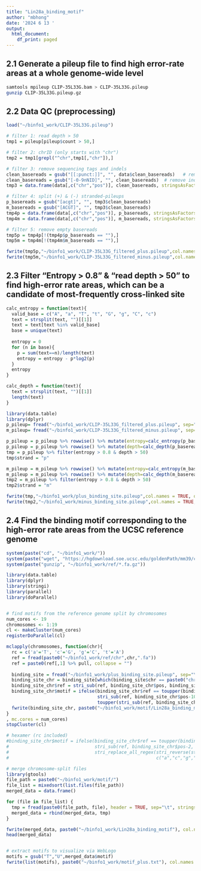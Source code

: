```yaml
---
title: "Lin28a_binding_motif"
author: "mbhong"
date: '2024 6 13 '
output:
  html_document:
    df_print: paged
---
```



## 2.1 Generate a pileup file to find high error-rate areas at a whole genome-wide level
```bash

samtools mpileup CLIP-35L33G.bam > CLIP-35L33G.pileup
gunzip CLIP-35L33G.pileup.gz
```


## 2.2 Data QC (preprocessing)
```r

load("~/binfo1_work/CLIP-35L33G.pileup")

# filter 1: read depth > 50
tmp1 = pileup[pileup$count > 50,]

# filter 2: chrID (only starts with "chr")
tmp2 = tmp1[grepl("^chr",tmp1[,"chr"]),]

# filter 3: remove sequencing tags and indels
clean_basereads = gsub("[[:punct:]]", "", data$clean_basereads)   # remove tags
clean_basereads = gsub("[-0-9nNID]", "", clean_basereads)  # remove indels
tmp3 = data.frame(data[,c("chr","pos")], clean_basereads, stringsAsFactors=FALSE)

# filter 4: split (+) & (-) stranded-pileups
p_basereads = gsub("[acgt]", "", tmp3$clean_basereads)
m_basereads = gsub("[ACGT]", "", tmp3$clean_basereads)
tmp4p = data.frame(data[,c("chr","pos")], p_basereads, stringsAsFactors=FALSE)
tmp4m = data.frame(data[,c("chr","pos")], m_basereads, stringsAsFactors=FALSE)

# filter 5: remove empty basereads
tmp5p = tmp4p[!(tmp4p$p_basereads == ""),]
tmp5m = tmp4m[!(tmp4m$m_basereads == ""),]

fwrite(tmp5p,"~/binfo1_work/CLIP-35L33G_filtered_plus.pileup",col.names = TRUE, quote = FALSE, sep="\t")
fwrite(tmp5m,"~/binfo1_work/CLIP-35L33G_filtered_minus.pileup",col.names = TRUE, quote = FALSE, sep="\t")
```


## 2.3 Filter "Entropy > 0.8" & "read depth > 50" to find high-error rate areas, which can be a candidate of most-frequently cross-linked site
```r

calc_entropy = function(text){
  valid_base = c("A", "a", "T", "t", "G", "g", "C", "c")
  text = strsplit(text, "")[[1]]
  text = text[text %in% valid_base]
  base = unique(text)
  
  entropy = 0
  for (n in base){
    p = sum(text==n)/length(text)
    entropy = entropy - p*log2(p)
  }
  entropy
}

calc_depth = function(text){
  text = strsplit(text, "")[[1]]
  length(text)
}
```

```r
library(data.table)
library(dplyr)
p_pileup= fread("~/binfo1_work/CLIP-35L33G_filtered_plus.pileup", sep="\t", header=TRUE, stringsAsFactors=FALSE) %>% as.data.frame()
m_pileup= fread("~/binfo1_work/CLIP-35L33G_filtered_minus.pileup", sep="\t", header=TRUE, stringsAsFactors=FALSE) %>% as.data.frame()

p_pileup = p_pileup %>% rowwise() %>% mutate(entropy=calc_entropy(p_basereads))
p_pileup = p_pileup %>% rowwise() %>% mutate(depth=calc_depth(p_basereads))
tmp = p_pileup %>% filter(entropy > 0.8 & depth > 50)
tmp$strand = "p"

m_pileup = m_pileup %>% rowwise() %>% mutate(entropy=calc_entropy(m_basereads))
m_pileup = m_pileup %>% rowwise() %>% mutate(depth=calc_depth(m_basereads))
tmp2 = m_pileup %>% filter(entropy > 0.8 & depth > 50)
tmp2$strand = "m"

fwrite(tmp,"~/binfo1_work/plus_binding_site.pileup",col.names = TRUE, quote = FALSE, sep="\t")
fwrite(tmp2,"~/binfo1_work/minus_binding_site.pileup",col.names = TRUE, quote = FALSE, sep="\t")
```


## 2.4 Find the binding motif corresponding to the high-error rate areas from the UCSC reference genome
```r
system(paste("cd", "~/binfo1_work/"))
system(paste("wget", "https://hgdownload.soe.ucsc.edu/goldenPath/mm39/chromosomes/chr*.fa.gz"))
system(paste("gunzip", "~/binfo1_work/ref/*.fa.gz"))
```

```r

library(data.table)
library(dplyr)
library(stringi)
library(parallel)
library(doParallel)


# find motifs from the reference genome split by chromosomes
num_cores <- 19
chromosomes <- 1:19
cl <- makeCluster(num_cores)
registerDoParallel(cl)

mclapply(chromosomes, function(chr){
  rc = c('a'='T', 'c'='G', 'g'='C', 't'='A')
  ref = fread(paste0("~/binfo1_work/ref/chr",chr,".fa"))
  ref = paste0(ref[,1] %>% pull, collapse = "")
  
  binding_site = fread("~/binfo1_work/plus_binding_site.pileup", sep="\t", header=TRUE, stringsAsFactors=FALSE) %>% as.data.frame()
  binding_site_chr = binding_site[which(binding_site$chr == paste0("chr",chr)),]
  binding_site_chr$ref = stri_sub(ref, binding_site_chr$pos, binding_site_chr$pos)
  binding_site_chr$motif = ifelse(binding_site_chr$ref == toupper(binding_site_chr$ref), 
                                  stri_sub(ref, binding_site_chr$pos-10, binding_site_chr$pos+10),
                                  toupper(stri_sub(ref, binding_site_chr$pos-10, binding_site_chr$pos+10)))
  fwrite(binding_site_chr, paste0("~/binfo1_work/motif/Lin28a_binding_motif_chr",chr),col.names = TRUE, quote = FALSE, sep="\t")
}
, mc.cores = num_cores)
stopCluster(cl)

# hexamer (rc included)
#binding_site_chr$motif = ifelse(binding_site_chr$ref == toupper(binding_site_chr$ref), 
#                                stri_sub(ref, binding_site_chr$pos-2, binding_site_chr$pos+3),
#                                stri_replace_all_regex(stri_reverse(stri_sub(ref, binding_site_chr$pos-3, binding_site_chr$pos+2)),
#                                                       c("a","c","g","t","n"),c("T","G","C","A","N"), vectorize=FALSE))  
```

```r

# merge chromosome-split files
library(gtools)
file_path = paste0("~/binfo1_work/motif/")
file_list = mixedsort(list.files(file_path))
merged_data = data.frame()

for (file in file_list) {
  tmp = fread(paste0(file_path, file), header = TRUE, sep="\t", stringsAsFactors=FALSE)
  merged_data = rbind(merged_data, tmp)
}

fwrite(merged_data, paste0("~/binfo1_work/Lin28a_binding_motif"), col.names = TRUE, quote = FALSE, sep="\t")
head(merged_data)


# extract motifs to visualize via WebLogo
motifs = gsub("T","U",merged_data$motif)
fwrite(list(motifs), paste0("~/binfo1_work/motif_plus.txt"), col.names = FALSE, quote = FALSE, sep="\n")
```